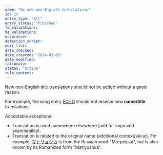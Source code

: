 ```yaml
---
name: "No new non-English translations"
id: 29
entry_type: "All"
entry_status: "Finished"
fe_validations:
be_validations:
occurance:
detection_script:
edit_list:
date_checked:
date_created: "2024-02-06"
date_modified:
rationale:
status: "Active"
rule_context:
---
```


New non-English title translations should not be added without a good reason.

For example, the song entry [ECHO](https://vocadb.net/S/68814) should not receive new **name/title** translations.

Acceptable exceptions:

- Translation is used somewhere elsewhere (add for improved searchability).
- Translation is related to the original name (additional context/value).
    For example, [マトリョシカ](https://vocadb.net/S/368) is from the Russian word "Матрёшка", but is also known by its Romanized form "Matryoshka". 

